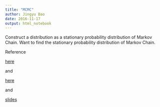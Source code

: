```yaml
---
title: "MCMC"
author: Jingyu Bao
date: 2016-11-17
output: html_notebook
---
```


Construct a distribution as a stationary probability distribution of Markov Chain.
Want to find the stationary probability distribution of Markov Chain.

Reference

[here](https://nicercode.github.io/guides/mcmc/)

and

[here](https://theoreticalecology.wordpress.com/2010/09/17/metropolis-hastings-mcmc-in-r/)

and

[slides](./MartinQuinnMCMCpackslides.pdf)